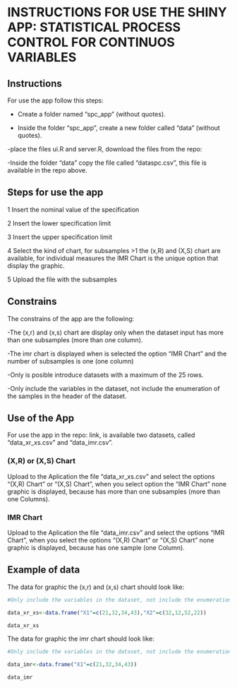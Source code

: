 INSTRUCTIONS FOR USE THE SHINY APP: STATISTICAL PROCESS CONTROL FOR CONTINUOS VARIABLES
========================================================

## Instructions

For use the app follow this steps:

- Create a folder named "spc_app" (without quotes).

- Inside the folder "spc_app", create a new folder called "data" (without quotes).

-place the files ui.R and server.R, download the files from the repo:      

-Inside the folder "data" copy the file called "dataspc.csv", this file is available in the 
repo above.


## Steps for use the app

1 Insert the nominal value of the specification

2 Insert the lower  specification limit

3 Insert the upper specification limit

4 Select the kind of chart, for subsamples >1 the (x,R) and (X,S) chart are available, for individual measures the IMR Chart is the unique option that display the graphic.

5 Upload the file with the subsamples

## Constrains

The constrains of the app are the following:

-The (x,r) and (x,s) chart are display only when the dataset input has more than one subsamples (more than one column).

-The imr chart is displayed when is selected the option "IMR Chart" and the number of subsamples is one (one column)

-Only is posible introduce datasets with a maximum of the 25 rows.

-Only include the variables in the dataset, not include the enumeration of the samples in the header of the dataset.

## Use of the App

For use the app in the repo: link, is available two datasets, called "data_xr_xs.csv" and  "data_imr.csv".

### (X,R) or (X,S) Chart

Upload to the Aplication the file "data_xr_xs.csv" and select the options "(X,R) Chart" or "(X,S) Chart", when you select option the "IMR Chart" none graphic is displayed, because has more than one subsamples (more than one Columns).

### IMR Chart

Upload to the Aplication the file "data_imr.csv" and select the options "IMR Chart", when you select the options "(X,R) Chart" or "(X,S) Chart" none graphic is displayed, because has  one sample (one Column).


## Example of data

The data for graphic the (x,r) and (x,s) chart should look like:

```r

#Only include the variables in the dataset, not include the enumeration of the samples in the header of the dataset.

data_xr_xs<-data.frame("X1"=c(21,32,34,43),"X2"=c(32,12,52,22))

data_xr_xs

```

The data for graphic the imr chart should look like:

```r
#Only include the variables in the dataset, not include the enumeration of the samples in the header of the dataset.

data_imr<-data.frame("X1"=c(21,32,34,43))

data_imr

```




